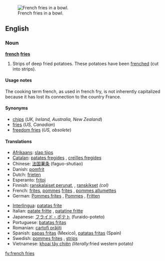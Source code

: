 [[Image:Pommes-1.jpg|thumb|French fries in a bowl.]]
==English==

===Noun===
{{wikipedia}}
'''[[french]] [[fries]]'''

# {{context|mostly|_|US|Canada}} Strips of deep fried potatoes.  These potatoes have been [[frenched]] (cut into strips).

====Usage notes====
The cooking term french, as used in french fry, is not inherently capitalized because it has lost its connection to the country France.

====Synonyms====
* [[chips]] (''UK, Ireland, Australia, New Zealand'')
* [[fries]] (''US, Canadian'')
* [[freedom fries]] (''US, obsolete'')

====Translations====
{{trans-top|deep fried strips of potato}}
* [[Afrikaans]]: [[slap tjips]]
* [[Catalan]]: [[patates fregides]] {{f}}, [[creïlles fregides]] {{f}}
* Chinese: [[法国薯条]] (faguo-shutiao)
* Danish: [[pomfrit]] {{c}}
* Dutch: [[frieten]]
* Esperanto: [[fritoj]]
* Finnish: [[ranskalaiset perunat]], {{t|fi|ranskanperunat}}, [[ranskikset]] ''(col)''
* French: [[frites]], [[pomme]]s [[frites]] {{f|p}}, [[pommes allumettes]] {{f}}
* German: [[Pommes frites]] {{f|p}}, [[Pommes]] {{f|p}}, [[Fritten]] {{f|p}}
{{trans-mid}}
* [[Interlingua]]: [[patatas frite]]
* Italian: [[patate fritte]] {{f|p}}, [[patatine fritte]] {{f|p}}
* Japanese: [[フライド・ポテト]] (furaido-poteto)
* Portuguese: [[batatas fritas]]
* Romanian: [[cartofi prăjiţi]] {{m|p}}
* Spanish: [[papas fritas]] (Mexico), [[patatas fritas]] (Spain)
* Swedish: [[pommes frites]] {{c}}, [[strips]] {{p}}
* Vietnamese: [[khoai tây chiên]] ''(literally: ''fried western potato'')''
{{trans-bottom}}

[[fy:french fries]]